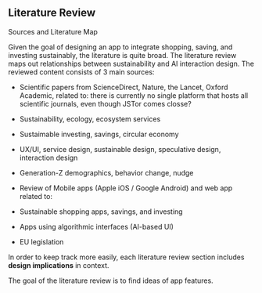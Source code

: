 
```{=mdx}
import Figure from '/src/components/Figure'
import Literature from '/research/images/literature.png'
```
## Literature Review

Sources and Literature Map

Given the goal of designing an app to integrate shopping, saving, and investing sustainably, the literature is quite broad. The literature review maps out relationships between sustainability and AI interaction design. The reviewed content consists of 3 main sources:

-   Scientific papers from ScienceDirect, Nature, the Lancet, Oxford Academic,  related to:
there is currently no single platform that hosts all scientific journals, even though JSTor comes closse?

-   Sustainability, ecology, ecosystem services

-   Sustaimable investing, savings, circular economy

-   UX/UI, service design, sustainable design, speculative design, interaction design

-   Generation-Z demographics, behavior change, nudge

-   Review of Mobile apps (Apple iOS / Google Android) and web app related to:

-   Sustainable shopping apps, savings, and investing

-   Apps using algorithmic interfaces (AI-based UI)

-   EU legislation

In order to keep track more easily, each literature review section includes **design implications** in context.

The goal of the literature review is to find ideas of app features.

```{=mdx}
<Figure caption="Select example papers from the Literature Review" src={Literature} />
```